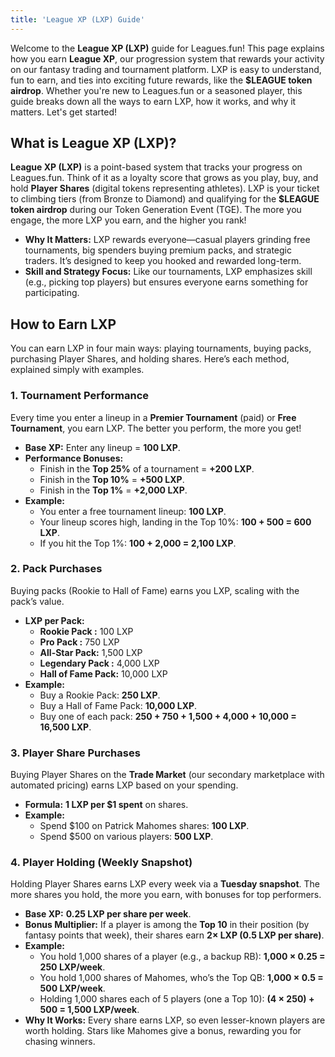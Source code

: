 ```yaml
---
title: 'League XP (LXP) Guide'
---
```


Welcome to the **League XP (LXP)** guide for Leagues.fun\! This page explains how you earn **League XP**, our progression system that rewards your activity on our fantasy trading and tournament platform. LXP is easy to understand, fun to earn, and ties into exciting future rewards, like the **$LEAGUE token airdrop**. Whether you're new to Leagues.fun or a seasoned player, this guide breaks down all the ways to earn LXP, how it works, and why it matters. Let's get started\!

## **What is League XP (LXP)?**

**League XP (LXP)** is a point-based system that tracks your progress on Leagues.fun. Think of it as a loyalty score that grows as you play, buy, and hold **Player Shares** (digital tokens representing athletes). LXP is your ticket to climbing tiers (from Bronze to Diamond) and qualifying for the **$LEAGUE token airdrop** during our Token Generation Event (TGE). The more you engage, the more LXP you earn, and the higher you rank\!

* **Why It Matters:** LXP rewards everyone—casual players grinding free tournaments, big spenders buying premium packs, and strategic traders. It’s designed to keep you hooked and rewarded long-term.  
* **Skill and Strategy Focus:** Like our tournaments, LXP emphasizes skill (e.g., picking top players) but ensures everyone earns something for participating.

## **How to Earn LXP**

You can earn LXP in four main ways: playing tournaments, buying packs, purchasing Player Shares, and holding shares. Here’s each method, explained simply with examples.

### **1\. Tournament Performance**

Every time you enter a lineup in a **Premier Tournament** (paid) or **Free Tournament**, you earn LXP. The better you perform, the more you get\!

* **Base XP:** Enter any lineup \= **100 LXP**.  
* **Performance Bonuses:**  
  * Finish in the **Top 25%** of a tournament \= **\+200 LXP**.  
  * Finish in the **Top 10%** \= **\+500 LXP**.  
  * Finish in the **Top 1%** \= **\+2,000 LXP**.  
* **Example:**  
  * You enter a free tournament lineup: **100 LXP**.  
  * Your lineup scores high, landing in the Top 10%: **100 \+ 500 \= 600 LXP**.  
  * If you hit the Top 1%: **100 \+ 2,000 \= 2,100 LXP**.

### **2\. Pack Purchases**

Buying packs (Rookie to Hall of Fame) earns you LXP, scaling with the pack’s value.

* **LXP per Pack:**  
  * **Rookie Pack :** 100 LXP  
  * **Pro Pack :** 750 LXP  
  * **All-Star Pack:** 1,500 LXP  
  * **Legendary Pack :** 4,000 LXP  
  * **Hall of Fame Pack:** 10,000 LXP  
* **Example:**  
  * Buy a Rookie Pack: **250 LXP**.  
  * Buy a Hall of Fame Pack: **10,000 LXP**.  
  * Buy one of each pack: **250 \+ 750 \+ 1,500 \+ 4,000 \+ 10,000 \= 16,500 LXP**.

### **3\. Player Share Purchases**

Buying Player Shares on the **Trade Market** (our secondary marketplace with automated pricing) earns LXP based on your spending.

* **Formula:** **1 LXP per $1 spent** on shares.  
* **Example:**  
  * Spend $100 on Patrick Mahomes shares: **100 LXP**.  
  * Spend $500 on various players: **500 LXP**.

### **4\. Player Holding (Weekly Snapshot)**

Holding Player Shares earns LXP every week via a **Tuesday snapshot**. The more shares you hold, the more you earn, with bonuses for top performers.

* **Base XP:** **0.25 LXP per share per week**.  
* **Bonus Multiplier:** If a player is among the **Top 10** in their position (by fantasy points that week), their shares earn **2× LXP (0.5 LXP per share)**.  
* **Example:**  
  * You hold 1,000 shares of a player (e.g., a backup RB): **1,000 × 0.25 \= 250 LXP/week**.  
  * You hold 1,000 shares of Mahomes, who’s the Top QB: **1,000 × 0.5 \= 500 LXP/week**.  
  * Holding 1,000 shares each of 5 players (one a Top 10): **(4 × 250\) \+ 500 \= 1,500 LXP/week**.  
* **Why It Works:** Every share earns LXP, so even lesser-known players are worth holding. Stars like Mahomes give a bonus, rewarding you for chasing winners.